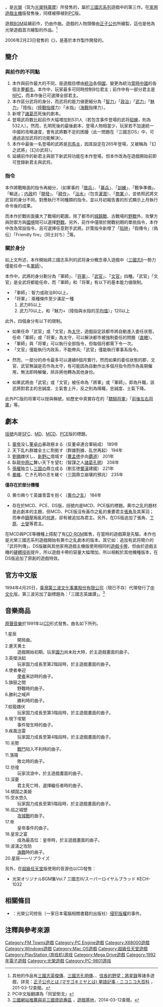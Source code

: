 {{NoteTA
| G1 = Games
}}
{{Infobox VG
| title=三國志III

| japanese = 三國志III
| english = Romance of the Three Kingdoms III
| image=三國志III.jpg
| caption=三國志III於[[PlayStation|PlayStation]]版的封面
| developer=[[Koei|Koei]]
| publisher=Koei
| designer=
| engine=
| series=[[三國志系列|三國志系列]]
| released={{vgrelease|JP| 5 February 1992 (PC-98)|JP|8 November 1992 (SNES, Mega Drive)|JP| 5 February 1993 (Mega-CD)|JP| 1 October 1993 (PC Engine Super CD-ROM)|TW|1994年4月20日|TW|1995年10月15日(SNES)|JP|22 February 2001 (PS)|JP| 8 June 2001 (Windows 95)|NA|4 February 1993 (Genesis)}}
| genre = [[回合制策略遊戲|回合制策略]]
| modes=[[單人電子遊戲|單人電子遊戲]], [[多人電子遊戲|多人電子遊戲]]
| platforms=[[MS-DOS|MS-DOS]], [[PC9801|PC9801]], [[Sharp_X68000|Sharp X68000]], [[FM_Towns|FM Towns]], [[TurboGrafx-16|PC-Engine]], [[Super_Nintendo_Entertainment_System|Super NES]], [[Sega_Mega_Drive|Sega Mega Drive]], [[Sega_Mega-CD|Sega Mega-CD]], [[PlayStation|PlayStation]], [[Windows_95|Windows 95]]
}}

{{vgname|三國志III|ja=三國志III|en=Romance of the Three Kingdoms III}}，是[[光榮|光榮]]（现为[[光榮特庫摩|光榮特庫摩]]）所發售的{{link-ja|歷史模擬遊戲|歴史シミュレーションゲーム}}，屬於[[三國志系列|三國志系列]]遊戲中的第三作。在[[電子遊戲機|家用遊戲主機]]版發售後，同樣被移植到[[個人電腦|PC]]版。

遊戲[[BGM|BGM]]延續前作，仍由{{link-ja|向谷實|向谷実}}作曲。遊戲的人物頭像由[[正子公也|正子公也]]所繪製，這也是他為光榮遊戲首次繪製的作品。<ref>其他的作品有[[三國志英傑傳|三國志英傑傳]]、[[三國志孔明傳|三國志孔明傳]]、{{link-ja|水滸傳：天導108星|水滸伝・天導一〇八星}}、[[信長的野望：將星錄|信長的野望：將星錄]]等諸多遊戲，詳見：[http://dic.nicovideo.jp/a/%E6%AD%A3%E5%AD%90%E5%85%AC%E4%B9%9F 正子公也とは (マサゴキミヤとは) 単語記事 - ニコニコ大百科] {{Wayback|url=http://dic.nicovideo.jp/a/%E6%AD%A3%E5%AD%90%E5%85%AC%E4%B9%9F |date=20131031013704 }}{{ja}}，201-03-12查閱。</ref>

2006年2月23日發售的《{{link-ja|三國志DS|三國志DS}}》，是基於本作製作開發的。

== 簡介 ==

=== 與前作的不同點 ===
#本作與前作最大的不同，是遊戲目標由[[統治|統治]]各個[[國|國]]，變更為統治[[三國時代|當時]][[中國|中國]]的各個主要[[都市|都市]]。本作中，玩家最多可同時控制8位君主；前作中有一部分君主是[[非玩家角色|NPC]]，而本作後已可選擇全部君主。
#本作區分武将的身分，而武将的能力値更細分為「[[智力|智力]]」「[[政治|政治]]」「[[武力|武力]]」「[[魅力|魅力]]」「陸指」（[[地面戰|陸戰]][[指揮|指揮]]力）「水指」（[[海戰|海戰]]指揮力）。
#新增了[[諸葛亮|諸葛亮]]死後的劇本。
#登場武将数比起前作大幅増加到531人（若包含事件登場的武将[[貂蝉|貂蝉]]，則為532人）。然而，孔明死後的最後劇本，登場人物相當少，玩家若不加速統一中國的攻略速度，會有武將數不足的困擾（此一問題在『三國志DS』中，可通過追加武将的功能解決）。
#本作中最後一名登場的武將是[[司馬炎|司馬炎]]，因其設定在265年登場，又被稱為「幻之武將」（幻の武将）。
#延續前作的新君主與部下新武将功能在本作登場，但本作改為在遊戲開始前即可登錄新君主與武将。

=== 指令 ===
本作將戰略面的指令再細分，（如軍事的「[[徵兵|徵兵]]」、「[[募兵|募兵]]」、「[[訓練|訓練]]」、「戰争準備」、「輸送」；[[内政|内政]]的「[[開發|開發]]」、「[[耕作|耕作]]」、「[[治水|治水]]」（包含[[灌溉|灌溉]]）、「[[商業|商業]]」），並依照武將文武官的身分不同，對應執行不同種類的指令，並以月初報告書的形式顯示上月執行命令後的成果。

而本作於戰術面擴大了戰場的範圍，除了都市的[[城鎮戰|城鎮戰]]、古戰場的[[野戰|野戰]]外，攻擊方與防禦方與[[國境|國境]]間可以選擇[[野外戰|野戰]]。另外，前作中僅限於開戰初期的單挑指令，本作中改為常設指令，且可選擇任意對手武將。計策指令新增了「[[陷阱|陷阱]]」「假傳令」（偽伝）「Friendly fire」（同士討ち）<ref>PC中文版翻譯為「同室倒戈」</ref>等。

=== 關於身分 ===
如上文所述，本作開始將三國志系列的武将身分概念導入遊戲中（[[三國志II|三國志II]]一勢力僅能任命一名[[軍師|軍師]]）。

本作中，武將的身分劃分為「軍師」、「[[将軍_(中國古代)|将軍]]」、「[[武官|武官]]」、「[[文官|文官]]」四種。「武官」「文官」是全武将都能任命，而「軍師」和「将軍」有以下的基本能力値限制。
* 「軍師」：智力或政治80以上。
* 「将軍」：兩種條件至少滿足一種
*# 武力85以上
*# 武力70以上，和「魅力+（陸指與水指的[[平均值|平均值]]）」120以上

此外，四個身分有以下的限制。
*  如果任命「武官」或「文官」為[[太守|太守]]，遊戲設定該都市將自動進入委任状態，任命「軍師」或「将軍」為太守，可以解決都市被強制委任的問題（[[直轄|直轄]]）。
* 「軍師」與「将軍」可以執行全部指令，但每個月都需下令一次。
* 「文官」僅能執行内政系，不能帶兵;「武官」僅能執行軍事系指令。

* 然而，一部分的命令最多可以連續6個月實行，然而如果的委任狀態的郡，文官、武官無論是否作為太守，有可能因為自動作出多個月指令而作為長期僱用，無法即時解僱，除非將他轉為其他身份。

* 如果武將由「武官」或「文官」被任命為「將軍」或「軍師」，即為升職，該武將對君主的忠誠度、士氣會上升，反之則為降職，忠誠度、士氣下降。

此外PC版的将軍可以授與稱號，如歷史中真實存在的「[[驃騎将軍|驃騎将軍]]」「[[前將軍|前後左右将軍]]」等。

== 劇本 ==
[[括號|括號]]内是[[SFC|SFC]]、[[Mega_Drive|MD]]、[[SEGACD|MCD]]、[[SUPER_CD-ROM²|PCE]]版的標題。
# [[靈帝|靈帝]]没し[[董卓|董卓]]の暴政極まる（反董卓連合軍結成） 189年
# 天下乱れ群雄全土に割拠す（群雄割據、乱世再起） 194年
# [[劉備|劉備]]雌伏し、[[新野|新野]]に借城す（[[曹操|曹孟徳]]步向[[覇道|覇道]]） 201年
# 臥龍[[中原|中原]]に舞い天下を望む（智謀之人[[諸葛亮|諸葛孔明]]） 208年
# [[孫權|孫權]]独立し[[三国|三国]]の鼎立成る（劉玄徳[[蜀漢|蜀漢]]建國） 221年
# [[姜維|姜維]]、亡き孔明の志を継ぐ（三国鼎立崩壊的預兆） 235年

'''僅存在於部分機種'''
<ol type="1" start="0"><li>黄巾興りて英雄青雲を抱く（[[黄巾之乱|黄巾之乱]]） 184年</ol>
* 存在於MCD、PCE、DS版，括號内是MCD、PCE版的標題。黄巾之乱的題材是此劇本的主題，但MCD、PCE版沒有黃巾之亂的重要君主[[張角|張角]]及其黨羽；而奉命[[鎮壓|鎮壓]]叛亂的[[何進|何進]]，卻有被追加為君主。另外，在DS版追加了張角、[[丁原|丁原]]、[[士燮_(三國)|士燮]]等君主。

在MCD與PCE等機種上搭配了有[[CD-ROM|CD-ROM]]販售，在當時的遊戲算是先驅。本作也是光榮三國志系列遊戲開始有黄巾之乱劇本的版本。其它如：追加有武将簡介的「武将列傳」、DS版雖與其他家用遊戲主機版使用相同的[[遊戲卡帶|遊戲卡帶]]，但由於遊戲主機的[[硬體|硬體]][[技術|技術]]提升，所以遊戲卡帶的容量大幅増加。所以相較於其他機種版本，在DS版追加了原創的遊戲特效。

== 官方中文版 ==
1994年4月20日，[[臺灣|臺灣]][[第三波文化事業股份有限公司|第三波文化事業股份有限公司]]（現已不存）代理發行了[[中文化|中文化]]版，第三波另加了副標題為：「三國志英雄譚」。<ref>[http://www.gamebase.com.tw/forum/1037/archive/topic/573131 三國網站推薦與非三國資訊專區] {{Wayback|url=http://www.gamebase.com.tw/forum/1037/archive/topic/573131 |date=20150402101917 }}，[[遊戲基地|遊戲基地]]，2014-03-12查閱。{{zh-tw}}</ref>

== 音樂商品 ==
[[原聲音樂|原聲音樂]]於1991年以[[CD|CD]]形式發售。曲名如下所列。
;1.星辰
:開局曲。
;2.蒼天黄土
:遊戲開始初期，玩家[[國力|國力]]尚未壯大時，於主遊戲畫面的曲子。
;3.英傑決起
:玩家国力成長至第2階段時，於主遊戲畫面的曲子。
;4.使者奉迎
:[[使者|使者]]来訪時的曲子。
;5.旗鼓之間
:野戰時的曲子。
;6.勝利之喊声
:勝利時的曲子。
;7.蛟龍雌伏
:玩家国力成長至第3階段時，於主遊戲畫面的曲子。
;8.現下喫緊
:事件發生時的曲子。
;9.疾風迅雷
:玩家国力成長至第4階段時，於主遊戲畫面的曲子。
;10.劣勢
:[[戰鬥|戰鬥]]陷入不利時的曲子。
;11.落陽
:敗北時的曲子。
;12.彷徨
:玩家流浪中，於主遊戲畫面的曲子。
;13.深憂
:君主死亡時，選擇繼任者時的曲子。
;14.傾国之美姫
;15.空水悠久
:玩家国力成長至第5階段時，於主遊戲畫面的曲子。
;16.焰之城壁
:[[攻城戰|攻城戰]]的曲子。
;17.帝
:皇帝事件的曲子。
;18.皇宮之宴
:成為最高位：皇帝時，於主遊戲畫面的曲子。
;19.波濤之攻防
:[[海戰|海戰]]時的曲子。
;20.星辰――リプライズ

另外，在[[超級任天堂|超級任天堂]]版使用的音源也以CD發售：
* 光栄オリジナルBGM集Vol.7 三國志III/スーパーロイヤルブラッド KECH-1032

== 相關條目 ==
*{{link-ja|三國志III事件|三國志III事件}}：光榮公司控告{{link-ja|技術評論社|技術評論社}}（一家日本電腦相關書籍的出版社）[[侵犯版權|侵犯版權]]的事件。

== 注釋與參考來源 ==

{{Translation/Ref|ja|三國志III}}
{{reflist|30em}}

{{三國志系列}}

{{DEFAULTSORT:Sangoukushi 3}}
[[Category:FM_Towns遊戲|Category:FM Towns遊戲]]
[[Category:PC_Engine遊戲|Category:PC Engine遊戲]]
[[Category:X68000遊戲|Category:X68000遊戲]]
[[Category:Windows遊戲|Category:Windows遊戲]]
[[Category:Mac_OS遊戲|Category:Mac OS遊戲]]
[[Category:超級任天堂遊戲|Category:超級任天堂遊戲]]
[[Category:PlayStation_(游戏机)游戏|Category:PlayStation (游戏机)游戏]]
[[Category:Mega_Drive遊戲|Category:Mega Drive遊戲]]
[[Category:1992年電子遊戲|Category:1992年電子遊戲]]
[[Category:光榮遊戲|Category:光榮遊戲]]
[[Category:PC-9801游戏|Category:PC-9801游戏]]